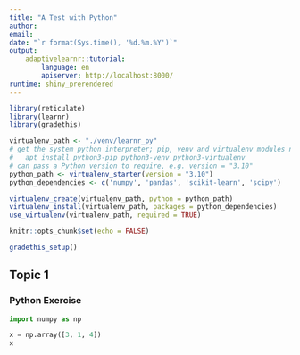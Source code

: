 ```yaml
---
title: "A Test with Python"
author: 
email: 
date: "`r format(Sys.time(), '%d.%m.%Y')`"
output:
    adaptivelearnr::tutorial:
        language: en
        apiserver: http://localhost:8000/
runtime: shiny_prerendered
---
```


```r
library(reticulate)
library(learnr)
library(gradethis)

virtualenv_path <- "./venv/learnr_py"
# get the system python interpreter; pip, venv and virtualenv modules need to be installed for this:
#   apt install python3-pip python3-venv python3-virtualenv
# can pass a Python version to require, e.g. version = "3.10"
python_path <- virtualenv_starter(version = "3.10")
python_dependencies <- c('numpy', 'pandas', 'scikit-learn', 'scipy')

virtualenv_create(virtualenv_path, python = python_path)
virtualenv_install(virtualenv_path, packages = python_dependencies)
use_virtualenv(virtualenv_path, required = TRUE)

knitr::opts_chunk$set(echo = FALSE)

gradethis_setup()
```


## Topic 1

### Python Exercise 

```python
import numpy as np

x = np.array([3, 1, 4])
x
```

